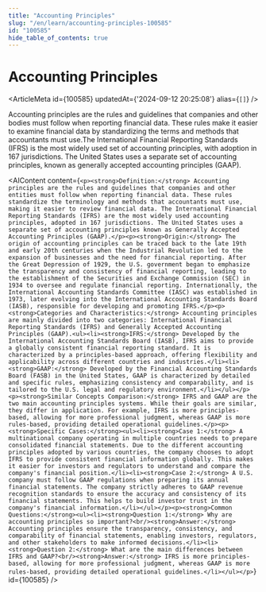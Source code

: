```yaml
---
title: "Accounting Principles"
slug: "/en/learn/accounting-principles-100585"
id: "100585"
hide_table_of_contents: true
---
```



# Accounting Principles

<ArticleMeta id={100585} updatedAt={'2024-09-12 20:25:08'} alias={`[]`} />
<div className='border-solid border-b border-t-0 my-4 border-[var(--ifm-color-gray-300)]' />

Accounting principles are the rules and guidelines that companies and other bodies must follow when reporting financial data. These rules make it easier to examine financial data by standardizing the terms and methods that accountants must use.The International Financial Reporting Standards (IFRS) is the most widely used set of accounting principles, with adoption in 167 jurisdictions. The United States uses a separate set of accounting principles, known as generally accepted accounting principles (GAAP).

<AIContent content={`<p><strong>Definition:</strong> Accounting principles are the rules and guidelines that companies and other entities must follow when reporting financial data. These rules standardize the terminology and methods that accountants must use, making it easier to review financial data. The International Financial Reporting Standards (IFRS) are the most widely used accounting principles, adopted in 167 jurisdictions. The United States uses a separate set of accounting principles known as Generally Accepted Accounting Principles (GAAP).</p><p><strong>Origin:</strong> The origin of accounting principles can be traced back to the late 19th and early 20th centuries when the Industrial Revolution led to the expansion of businesses and the need for financial reporting. After the Great Depression of 1929, the U.S. government began to emphasize the transparency and consistency of financial reporting, leading to the establishment of the Securities and Exchange Commission (SEC) in 1934 to oversee and regulate financial reporting. Internationally, the International Accounting Standards Committee (IASC) was established in 1973, later evolving into the International Accounting Standards Board (IASB), responsible for developing and promoting IFRS.</p><p><strong>Categories and Characteristics:</strong> Accounting principles are mainly divided into two categories: International Financial Reporting Standards (IFRS) and Generally Accepted Accounting Principles (GAAP).<ul><li><strong>IFRS:</strong> Developed by the International Accounting Standards Board (IASB), IFRS aims to provide a globally consistent financial reporting standard. It is characterized by a principles-based approach, offering flexibility and applicability across different countries and industries.</li><li><strong>GAAP:</strong> Developed by the Financial Accounting Standards Board (FASB) in the United States, GAAP is characterized by detailed and specific rules, emphasizing consistency and comparability, and is tailored to the U.S. legal and regulatory environment.</li></ul></p><p><strong>Similar Concepts Comparison:</strong> IFRS and GAAP are the two main accounting principles systems. While their goals are similar, they differ in application. For example, IFRS is more principles-based, allowing for more professional judgment, whereas GAAP is more rules-based, providing detailed operational guidelines.</p><p><strong>Specific Cases:</strong><ul><li><strong>Case 1:</strong> A multinational company operating in multiple countries needs to prepare consolidated financial statements. Due to the different accounting principles adopted by various countries, the company chooses to adopt IFRS to provide consistent financial information globally. This makes it easier for investors and regulators to understand and compare the company's financial position.</li><li><strong>Case 2:</strong> A U.S. company must follow GAAP regulations when preparing its annual financial statements. The company strictly adheres to GAAP revenue recognition standards to ensure the accuracy and consistency of its financial statements. This helps to build investor trust in the company's financial information.</li></ul></p><p><strong>Common Questions:</strong><ul><li><strong>Question 1:</strong> Why are accounting principles so important?<br/><strong>Answer:</strong> Accounting principles ensure the transparency, consistency, and comparability of financial statements, enabling investors, regulators, and other stakeholders to make informed decisions.</li><li><strong>Question 2:</strong> What are the main differences between IFRS and GAAP?<br/><strong>Answer:</strong> IFRS is more principles-based, allowing for more professional judgment, whereas GAAP is more rules-based, providing detailed operational guidelines.</li></ul></p>`} id={100585} />
